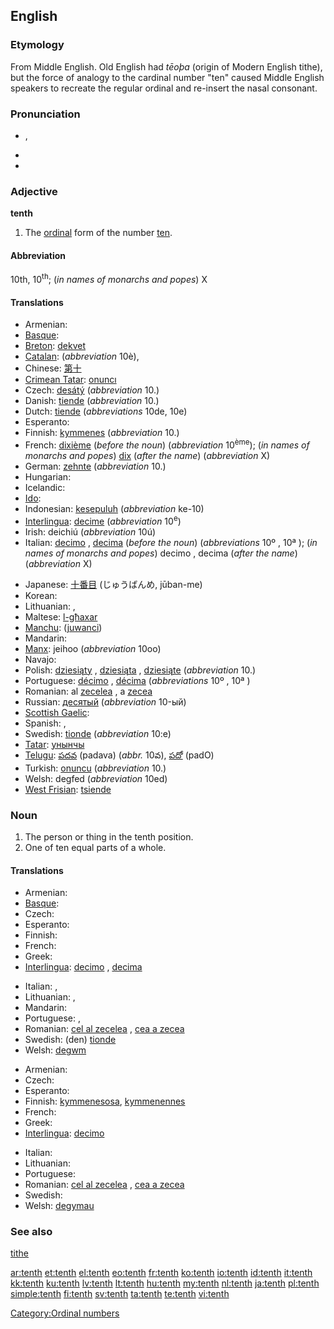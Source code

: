 {{wikipedia}}
==English==
{{ordinalbox|en|9th|10th|11th|ninth|eleventh|card=ten}}
===Etymology===
From Middle English. Old English had ''tēoþa'' (origin of Modern English tithe), but the force of analogy to the cardinal number "ten" caused Middle English speakers to recreate the regular ordinal and re-insert the nasal consonant.

===Pronunciation===
* {{a|UK|US}} {{IPA|/tɛnθ/}}, {{SAMPA|/tEnT/}}
* {{audio|en-us-tenth.ogg|Audio (US)}}
* {{rhymes|ɛnθ}}

===Adjective===
'''tenth'''

# The [[ordinal]] form of the number [[ten]].

====Abbreviation====
10th, 10<sup>th</sup>; (''in names of monarchs and popes'') X

====Translations====
{{trans-top|ordinal form of ten}}
* Armenian: {{t-|hy|տասներորդ|tr=tasnerord}}
* [[Basque]]: {{t|eu|hamargarren|xs=Basque}}
* [[Breton]]: [[dekvet]]
* [[Catalan]]: {{t-|ca|desè|m}} (''abbreviation'' 10è), {{t-|ca|dècim|m}}
* Chinese: [[第十]]
* [[Crimean Tatar]]: [[onuncı]]
* Czech: [[desátý]] (''abbreviation'' 10.)
* Danish: [[tiende]] (''abbreviation'' 10.)
* Dutch: [[tiende]] (''abbreviations'' 10de, 10e)
* Esperanto: {{t-|eo|deka|xs=Esperanto}}
* Finnish: [[kymmenes]] (''abbreviation'' 10.)
* French: [[dixième]] (''before the noun'') (''abbreviation'' 10<sup>ème</sup>); (''in names of monarchs and popes'') [[dix]] (''after the name'') (''abbreviation'' X)
* German: [[zehnte]] (''abbreviation'' 10.)
* Hungarian: {{t+|hu|tizedik}}
* Icelandic: {{t-|is|tíundi|m}}
* [[Ido]]: {{t+|io|dekesma|xs=Ido}}
* Indonesian: [[kesepuluh]] (''abbreviation'' ke-10)
* [[Interlingua]]: [[decime]] (''abbreviation'' 10<sup>e</sup>)
* Irish: deichiú (''abbreviation'' 10ú)
* Italian: [[decimo]] {{m}}, [[decima]] {{f}} (''before the noun'') (''abbreviations'' 10º {{m}}, 10ª {{f}}); (''in names of monarchs and popes'') decimo {{m}}, decima {{f}} (''after the name'') (''abbreviation'' X)
{{trans-mid}}
* Japanese: [[十番目]] (じゅうばんめ, jūban-me)
* Korean: {{t|ko|열째|tr=yeoljjae|sc=Kore}}
* Lithuanian: {{t+|lt|dešimtas|m|xs=Lithuanian}}, {{t+|lt|dešimta|f|xs=Lithuanian}}
* Maltese: [[l-għaxar]]
* [[Manchu]]: ([[juwanci]])
* Mandarin: {{t|cmn|第十|tr=dìshí|sc=Hani}}
* [[Manx]]: jeihoo (''abbreviation'' 10oo)
* Navajo: {{tø|nv|neeznáá góneʼ}}
* Polish: [[dziesiąty]] {{m}}, [[dziesiąta]] {{f}}, [[dziesiąte]] {{n}} (''abbreviation'' 10.)
* Portuguese: [[décimo]] {{m}}, [[décima]] {{f}} (''abbreviations'' 10º {{m}}, 10ª {{f}})
* Romanian: al [[zecelea]] {{m}}, a [[zecea]] {{f}}
* Russian: [[десятый]] (''abbreviation'' 10-ый)
* [[Scottish Gaelic]]: {{t-|gd|deicheamh|xs=Scottish Gaelic}}
* Spanish: {{t+|es|décimo|m}}, {{t-|es|décima|f}}
* Swedish: [[tionde]] (''abbreviation'' 10:e)
* [[Tatar]]: [[унынчы]]
* [[Telugu]]: [[పదవ]] (padava) (''abbr.'' 10వ), [[పదో]] (padO)
* Turkish: [[onuncu]] (''abbreviation'' 10.)
* Welsh: degfed (''abbreviation'' 10ed)
* [[West Frisian]]: [[tsiende]]
{{trans-bottom}}

===Noun===
{{en-noun}}

# The person or thing in the tenth position.
# One of ten equal parts of a whole.

====Translations====
{{trans-top|something in the tenth position}}
* Armenian: {{t-|hy|տասներորդ|tr=tasnerord}}
* [[Basque]]: {{t|eu|hamargarren|xs=Basque}}
* Czech: {{t-|cs|desátý|m}}
* Esperanto: {{t-|eo|deka|xs=Esperanto}}
* Finnish: {{t+|fi|kymmenes}}
* French: {{t+|fr|dixième|m|f}}
* Greek: {{t+|el|δέκατος}}
* [[Interlingua]]: [[decimo]] {{m}}, [[decima]] {{f}}
{{trans-mid}}
* Italian: {{t+|it|decimo|m}}, {{t+|it|decima|f}}
* Lithuanian: {{t+|lt|dešimtas|m|xs=Lithuanian}}, {{t+|lt|dešimta|f|xs=Lithuanian}}
* Mandarin: {{t|cmn|第十|tr=dìshí|sc=Hani}}
* Portuguese: {{t+|pt|décimo|m}}, {{t+|pt|décima|f}}
* Romanian: [[cel al zecelea]] {{m}}, [[cea a zecea]] {{f}}
* Swedish: (den) [[tionde]] {{c}}
* Welsh: [[degwm]] {{m}}
{{trans-bottom}}

{{trans-top|one of ten equal parts of a whole}}
* Armenian: {{t-|hy|տասներորդ|tr=tasnerord}}
* Czech: {{t-|cs|desetina|f}}
* Esperanto: {{t-|eo|dekono|xs=Esperanto}}
* Finnish: [[kymmenesosa]], [[kymmenennes]]
* French: {{t+|fr|dixième|m}}
* Greek: {{t+|el|δέκατο|n}}
* [[Interlingua]]: [[decimo]] {{m}}
{{trans-mid}}
* Italian: {{t+|it|decimo|m}}
* Lithuanian: {{t+|lt|dešimtadalis|m|xs=Lithuanian}}
* Portuguese: {{t+|pt|décimo|m}}
* Romanian: [[cel al zecelea]] {{m}}, [[cea a zecea]] {{f}}
* Swedish: {{t+|sv|tiondel|c}}
* Welsh: [[degymau]] {{m|p}}
{{trans-bottom}}

===See also===
[[tithe]]

[[Category:Ordinal numbers]]

[[ar:tenth]]
[[et:tenth]]
[[el:tenth]]
[[eo:tenth]]
[[fr:tenth]]
[[ko:tenth]]
[[io:tenth]]
[[id:tenth]]
[[it:tenth]]
[[kk:tenth]]
[[ku:tenth]]
[[lv:tenth]]
[[lt:tenth]]
[[hu:tenth]]
[[my:tenth]]
[[nl:tenth]]
[[ja:tenth]]
[[pl:tenth]]
[[simple:tenth]]
[[fi:tenth]]
[[sv:tenth]]
[[ta:tenth]]
[[te:tenth]]
[[vi:tenth]]
